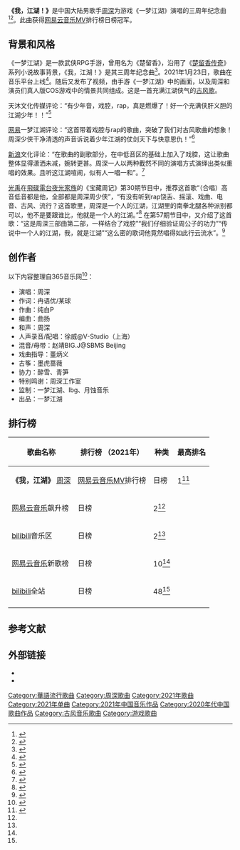 {{Infobox song
| name       = 我，江湖！
| cover      = File:I,_Jiang-Hu!_Single_of_Zhou_Shen,_January_2021.jpeg
| type       = [[单曲|单曲]]
| artist     = [[周深|周深]]
| album      = 
| released   = {{Start date|2021|1|23}}
| format     =
* [[数位音乐下载|数字下载]]
| recorded   = 
| studio     = 
| venue      = 
| genre      = [[华语流行音乐|流行]]
| length     = {{Duration|m=4|s=06}}
| label      = 
| writer     = 
| lyricist   = 
| composer   = 
| arranger   = 
| producer   = 
| chronology = [[周深|周深]]
| prev_title = [[归处|归处]]
| prev_year  = 2021
| next_title = [[望_(歌曲)|望]]
| next_year  = 2021
| misc       = {{Extra chronology
 | artist     = 周深游戏
 | type       = 单曲
 | prev_title = [[无所畏惧|无所畏惧]]
 | prev_year  = 2021
 | title      = 我，江湖！
 | year       = 2021
 | next_title = [[Rubia_(歌曲)|Rubia]]
 | next_year  = 2021
}}
}}

'''《我，江湖！》'''是中国大陆男歌手[[周深|周深]]为游戏《一梦江湖》演唱的三周年纪念曲<ref>{{cite news |title=#独家首发# 《一梦江湖》三周年纪念曲 |url=https://m.weibo.cn/detail/4596456444928241 |work=网易云音乐 |date=2021-01-23 |accessdate=2021-11-29 |archive-date=2021-11-29 |archive-url=https://web.archive.org/web/20211129181153/https://m.weibo.cn/detail/4596456444928241 |dead-url=no }}</ref><ref>{{cite news |title=一梦江湖：周深献唱三周年纪念曲上线，版本亮点抢先看 |url=https://www.163.com/dy/article/G1BIJHNN05466U37.html |work=网易手游频道 |date=2021-01-27 |accessdate=2021-11-29 |archive-date=2021-11-29 |archive-url=https://web.archive.org/web/20211129174722/https://www.163.com/dy/article/G1BIJHNN05466U37.html |dead-url=no }}</ref>。此曲获得[[网易云音乐|网易云音乐]]MV排行榜日榜冠军。

==背景和风格==
《一梦江湖》是一款武侠RPG手游，曾用名为《楚留香》，沿用了《[[楚留香传奇|楚留香传奇]]》系列小说故事背景，《我，江湖！》是其三周年纪念曲<ref>{{cite news |title=《一梦江湖》X 周深三周年纪念曲上线 版本亮点抢先看 |url=http://www.myzaker.com/article/6010e6958e9f094f2e1c6c52 |accessdate=2021-01-31 |publisher=当乐网 |date=2021-01-27 |archive-date=2021-02-05 |archive-url=https://web.archive.org/web/20210205185533/http://www.myzaker.com/article/6010e6958e9f094f2e1c6c52 |dead-url=no }}</ref>。2021年1月23日，歌曲在音乐平台上线<ref>{{cite news |title=《一梦江湖》X周深三周年纪念曲上线 版本亮点抢先看 |url=http://it.online.sh.cn/details/36006 |work=上海热线 |date=2021-01-27 |accessdate=2021-11-29 |archive-date=2021-11-29 |archive-url=https://web.archive.org/web/20211129194519/http://it.online.sh.cn/details/36006 |dead-url=no }}</ref>。随后又发布了视频，由手游《一梦江湖》中的画面，以及周深和演员们真人版COS游戏中的情景共同组成。这是一首充满江湖侠气的[[古风音乐|古风歌]]。

天沐文化传媒评论：“有少年音，戏腔，rap，真是燃爆了！好一个充满侠肝义胆的江湖少年！！”<ref>{{cite news |title=#周深 我江湖# 周深又发新歌了！ |url=https://weibo.com/5410200315/JEtK1bAH9 |accessdate=2021-01-31 |publisher=天沐文化传媒 |date=2021-01-23}}</ref>

[[网易|网易]]一梦江湖评论：“这首带着戏腔与rap的歌曲，突破了我们对古风歌曲的想象！周深少侠干净清透的声音诉说着少年江湖的仗剑天下与快意恩仇！”<ref>{{cite news |title=周深献唱三周年主题曲《我，江湖！》 |url=https://weibo.com/5980078682/JEtHt7nhP |accessdate=2021-01-31 |publisher=网易一梦江湖 |date=2021-01-23}}</ref>

[[新浪|新浪]]文化评论：“在歌曲的副歌部分，在中低音区的基础上加入了戏腔，这让歌曲整体显得潇洒未减，婉转更甚。周深一人以两种截然不同的演唱方式演绎出类似重唱的效果。且听这江湖喧闹，似有人一唱一和”。<ref>{{cite news |title=#你好古风#【唱遍江湖梦，归来仍少年】 |url=https://weibo.com/2516798477/JEZd1i2kQ |accessdate=2021-01-31 |publisher=新浪文化 |date=2021-01-26}}</ref>

[[光禹|光禹]]在[[飛碟電台|飛碟電台]][[夜光家族|夜光家族]]的《宝藏周记》第30期节目中，推荐这首歌“（合唱）高音低音都是他，全部都是周深周少侠”，“有没有听到rap饶舌、摇滚、戏曲、电音、古风、流行？这首歌里，周深是一个人的江湖，江湖里的南拳北腿各种派别都可以，他不是要跟谁比，他就是一个人的江湖。”<ref>{{Cite episode |title=第30期 |episodelink= |series=宝藏周记 |serieslink= |credits=光禹 |network=飞碟电台 |station=夜光家族 |date=2021-01-26 |season= |seriesno= |number= |minutes=14:45 |quote= |language=}}</ref>
<!--<ref>{{cite web |title=【周深2021.01.26 飞碟电台·夜光家族《宝藏周记》第30期】 |url=https://weibo.com/6466290670/JF1pFl9CV |website=周深资讯站的微博 |publisher=飞碟电台 |accessdate=2021-01-27}}</ref>
-->
在第57期节目中，又介绍了这首歌：“这是周深三部曲第二部，一样结合了戏腔”“我们仔细验证周公子的功力”“传说中一个人的江湖，我，就是江湖”“这么密的歌词他竟然唱得如此行云流水”。<ref>{{cite news |title=【寶藏周記57】《周深百變 · 戲腔萬千》 周深+光禹 的 [深光笑果] 20210804 飛碟電台 · 夜光家族 |url=https://www.youtube.com/watch?v=MBeTmtBD12Q&t=402 |work=寶藏周記 |date=2021-08-04 |accessdate=2021-11-29 |archive-date=2021-11-29 |archive-url=https://web.archive.org/web/20211129175811/https://www.youtube.com/watch?v=MBeTmtBD12Q&t=402 |dead-url=no }}</ref>

==创作者==
以下内容整理自365音乐网<ref>{{cite web |title=我，江湖！歌词 |url=http://www.yue365.com/getgeci/23256/464605.shtml |website=365音乐网 |accessdate=2021-01-31 |archive-date=2021-02-05 |archive-url=https://web.archive.org/web/20210205101743/http://www.yue365.com/getgeci/23256/464605.shtml |dead-url=no }}</ref>：

{{Div col}}
*演唱：周深
*作词：冉语优/某球
*作曲：纯白P
*编曲：曲扬
*和声：周深
*人声录音/配唱：徐威@V-Studio（上海）
*混音/母带：赵靖BIG.J@SBMS Beijing
*戏曲指导：董炳义
*古筝：墨虎蔷薇
*协力：醉雪、青笋
*特别鸣谢：周深工作室
*监制：一梦江湖、lbg、月蚀音乐
*出品：一梦江湖
{{div col end}}

== 排行榜 ==
{| class="wikitable plainrowheaders sortable" style="text-align:center"
|-
! scope="col"| 歌曲名称
! scope="col"| 排行榜
（2021年）
! scope="col"| 种类
! scope="col"| 最高排名
|-
|rowspan = '5'|'''《我，江湖》'''
[[周深|周深]]
|[[网易云音乐|网易云音乐]]MV排行榜
|日榜
|1<ref name=data0131>{{cite news |title=【《我，江湖》新歌特报】 |url=https://weibo.com/7368369618/JFIaN6XHh |publisher=周深数据播报站 |date=2021-01-31 |accessdate=2021-01-31}}</ref>
|-
|[[网易云音乐|网易云音乐]]飙升榜
|日榜
|2<ref name=data0131/>
|-
|[[bilibili|bilibili]]音乐区
|日榜
|2<ref name=data0131/>
|-
|[[网易云音乐|网易云音乐]]新歌榜
|日榜
|10<ref name=data0131/>
|-
|[[bilibili|bilibili]]全站
|日榜
|48<ref name=data0131/>
|-
|}

==参考文献==
{{Reflist|25em}}

==外部链接==
*{{YouTube|4nStlq9WuHU}}
*{{YouTube|aVIcTN0JIjY|音频}}

{{周深}}

[[Category:華語流行歌曲|Category:華語流行歌曲]]
[[Category:周深歌曲|Category:周深歌曲]]
[[Category:2021年歌曲|Category:2021年歌曲]]
[[Category:2021年单曲|Category:2021年单曲]]
[[Category:2021年中国音乐作品|Category:2021年中国音乐作品]]
[[Category:2020年代中国歌曲作品|Category:2020年代中国歌曲作品]]
[[Category:古风音乐歌曲|Category:古风音乐歌曲]]
[[Category:游戏歌曲|Category:游戏歌曲]]